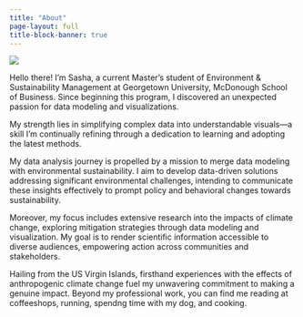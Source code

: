 ```yaml
---
title: "About"
page-layout: full
title-block-banner: true
---
```


![](posts/post_1/profile.jpeg){fig-align="center"}

Hello there! I'm Sasha, a current Master's student of Environment & Sustainability Management at Georgetown University, McDonough School of Business. Since beginning this program, I discovered an unexpected passion for data modeling and visualizations.

My strength lies in simplifying complex data into understandable visuals---a skill I'm continually refining through a dedication to learning and adopting the latest methods.

My data analysis journey is propelled by a mission to merge data modeling with environmental sustainability. I aim to develop data-driven solutions addressing significant environmental challenges, intending to communicate these insights effectively to prompt policy and behavioral changes towards sustainability.

Moreover, my focus includes extensive research into the impacts of climate change, exploring mitigation strategies through data modeling and visualization. My goal is to render scientific information accessible to diverse audiences, empowering action across communities and stakeholders.

Hailing from the US Virgin Islands, firsthand experiences with the effects of anthropogenic climate change fuel my unwavering commitment to making a genuine impact. Beyond my professional work, you can find me reading at coffeeshops, running, spendng time with my dog, and cooking.
